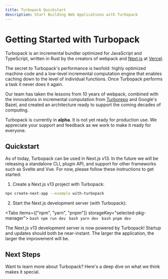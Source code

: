 ```yaml
---
title: Turbopack Quickstart
description: Start Building Web Applications with Turbopack
---
```



# Getting Started with Turbopack

Turbopack is an incremental bundler optimized for JavaScript and TypeScript, written in Rust by the creators of webpack and [Next.js](https://nextjs.org/) at [Vercel](https://vercel.com/).

The secret to Turbopack's performance is twofold: highly optimized machine code and a low-level incremental computation engine that enables caching down to the level of individual functions. Once Turbopack performs a task it never does it again.

Our team has taken the lessons from 10 years of webpack, combined with the innovations in incremental computation from [Turborepo](/repo) and Google's Bazel, and created an architecture ready to support the coming decades of computing.

<Callout type="error">
    Turbopack is currently in <strong>alpha</strong>. It is not yet ready for production use. We appreciate your support and feedback as we work to make it ready for everyone.
</Callout>

## Quickstart

As of today, Turbopack can be used in Next.js v13. In the future we will be releasing a standalone CLI, plugin API, and support for other frameworks such as Svelte and Vue. For now, please follow these instructions to get started:

1. Create a Next.js v13 project with Turbopack:

```bash
npx create-next-app --example with-turbopack
```

2. Start the Next.js development server (with Turbopack):

  <Tabs items={["npm", "yarn", "pnpm"]} storageKey="selected-pkg-manager">
    <Tab>
      ```bash
      npm run dev
      ```
    </Tab>
    <Tab>
      ```bash
      yarn dev
      ```
    </Tab>
    <Tab>
      ```bash
      pnpm dev
      ```
    </Tab>
  </Tabs>

The Next.js v13 development server is now powered by Turbopack! Startup and updates should both be near-instant. The larger the application, the larger the improvement will be.

## Next Steps

Want to learn more about Turbopack? Here's a deep dive on what we think makes it special.

<TurbopackQuickstartArea />

<FullTurboCTA />

